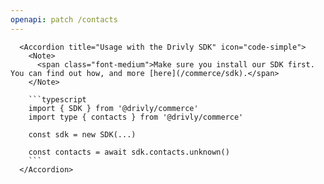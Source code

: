 ```yaml
---
openapi: patch /contacts
---
```


      <Accordion title="Usage with the Drivly SDK" icon="code-simple">
        <Note>
          <span class="font-medium">Make sure you install our SDK first. You can find out how, and more [here](/commerce/sdk).</span>
        </Note>

        ```typescript
        import { SDK } from '@drivly/commerce'
        import type { contacts } from '@drivly/commerce'

        const sdk = new SDK(...)

        const contacts = await sdk.contacts.unknown()
        ```
      </Accordion>

